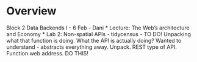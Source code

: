 # Overview

Block 2 Data Backends I - 6 Feb - Dani
* Lecture: The Web’s architecture and Economy
* Lab 2: Non-spatial APIs - tidycensus - TO DO! Unpacking what that function is doing. What the API is actually doing? Wanted to understand - abstracts everything away. Unpack. REST type of API. Function web address. DO THIS! 